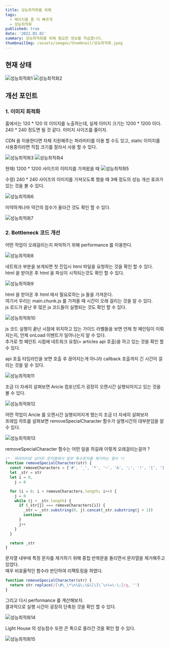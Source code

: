 ```yaml
---
title: 성능최적화를 위해
tags:
  - 페이지를 좀 더 빠르게
  - 성능최적화
published: true
date: '2022.02.01' 
summary: 성능최적화를 위해 필요한 정보를 학습합니다.
thumbnailImg: /assets/images/thumbnail/성능최적화.jpeg
---
```



## 현재 상태 

![성능최적화1](/assets/images/post/성능최적화/성능최적화1.png)
![성능최적화2](/assets/images/post/성능최적화/성능최적화2.png)

## 개선 포인트 
### 1. 이미지 최적화  

홈에서는 120 * 120 의 이미지를 노출하는데, 실제 이미지 크기는 1200 * 1200 이다.
240 * 240 정도면 될 것 같다. 이미지 사이즈를 줄이자.

CDN 을 이용한다면 자체 지원해주는 파라미터를 이용 할 수도 있고, static 이미지를 사용중이라면 직접 크기를 잘라서 사용 할 수 있다.

![성능최적화3](/assets/images/post/성능최적화/성능최적화3.png)
![성능최적화4](/assets/images/post/성능최적화/성능최적화4.png)

현재) 1200 * 1200 사이즈의 이미지를 가져왔을 때
![성능최적화5](/assets/images/post/성능최적화/성능최적화5.png)

수정) 240 * 240 사이즈의 이미지를 가져오도록 했을 때 3배 정도의 성능 개선 효과가 있는 것을 볼 수 있다.

![성능최적화6](/assets/images/post/성능최적화/성능최적화6.png)

미약하게나마 약간의 점수가 올라간 것도 확인 할 수 있다.

![성능최적화7](/assets/images/post/성능최적화/성능최적화7.png)

### 2. Bottleneck 코드 개선

어떤 작업이 오래걸리는지 파악하기 위해 performance 를 이용한다.

![성능최적화8](/assets/images/post/성능최적화/성능최적화8.gif)

네트워크 부분을 보게되면 첫 진입시 html 파일을 요청하는 것을 확인 할 수 있다.    
html 을 받아온 후 html 을 파싱이 시작되는것도 확인 할 수 있다.

![성능최적화9](/assets/images/post/성능최적화/성능최적화9.png)

html 을 받아온 후 html 에서 필요로하는 js 들을 가져온다.   
여기서 우리는 main.chunk.js 를 가져올 때 시간이 오래 걸리는 것을 알 수 있다.    
js 로드가 끝난 후 많은 js 코드들이 실행되는 것도 확인 할 수 있다.

![성능최적화10](/assets/images/post/성능최적화/성능최적화10.png)

js 코드 실행이 끝난 시점에 위치하고 있는 가이드 라벨들을 보면 언제 첫 페인팅이 이뤄지는지, 언제 onLoad 이벤트가 일어나는지 알 수 있다.   
추가로 첫 페인트 시점에 네트워크 요청(= articles api 호출)을 하고 있는 것을 확인 할 수 있다.
    
api 호출 타임라인을 보면 호출 후 끊어지는게 아니라 callback 호출까지 긴 시간이 걸리는 것을 알 수 있다. 

![성능최적화11](/assets/images/post/성능최적화/성능최적화11.png)

조금 더 자세히 살펴보면 Aricle 컴포넌트가 굉장히 오랜시간 실행되어지고 있는 것을 볼 수 있다.

![성능최적화12](/assets/images/post/성능최적화/성능최적화12.png)

어떤 작업이 Aricle 를 오랜시간 실행되어지게 했는지 조금 더 자세히 살펴보자   
프레임 차트를 살펴보면 removeSpecialCharacter 함수가 실행시간의 대부분임을 알 수 있다. 

![성능최적화13](/assets/images/post/성능최적화/성능최적화13.png)

removeSpecialCharacter 함수는 어떤 일을 하길래 이렇게 오래걸리는걸까 ? 

```js
/*  파라미터로 넘어온 문자열에서 일부 특수문자를 제거하는 함수 */
function removeSpecialCharacter(str) {
  const removeCharacters = ['#', '_', '*', '~', '&', ';', '!', '[', ']', '`', '>', '\n', '=', '-']
  let _str = str
  let i = 0,
    j = 0

  for (i = 0; i < removeCharacters.length; i++) {
    j = 0
    while (j < _str.length) {
      if (_str[j] === removeCharacters[i]) {
        _str = _str.substring(0, j).concat(_str.substring(j + 1))
        continue
      }
      j++
    }
  }

  return _str
}
```

문자열 내부에 특정 문자를 제거하기 위해 중첩 반복문을 돌리면서 문자열을 제거해주고 있었다.     
매우 비효율적인 함수라 판단하여 리팩토링을 하였다.

```js
function removeSpecialCharacter(str) {
  return str.replace(/[\#\_\*\n\&\;\&\[\]\`\>\=\-\;]/g, '')
}
```

그리고 다시 performance 를 계산해보자.   
결과적으로 실행 시간이 굉장히 단축된 것을 확인 할 수 있다.

![성능최적화14](/assets/images/post/성능최적화/성능최적화14.png)

Light House 의 성능점수 또한 큰 폭으로 올라간 것을 확인 할 수 있다. 

![성능최적화15](/assets/images/post/성능최적화/성능최적화15.png)
